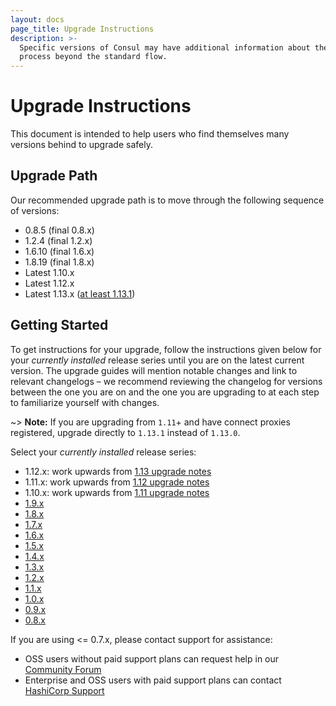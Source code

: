 ```yaml
---
layout: docs
page_title: Upgrade Instructions
description: >-
  Specific versions of Consul may have additional information about the upgrade
  process beyond the standard flow.
---
```


# Upgrade Instructions

This document is intended to help users who find themselves many versions behind to upgrade safely.

## Upgrade Path

Our recommended upgrade path is to move through the following sequence of versions:

- 0.8.5 (final 0.8.x)
- 1.2.4 (final 1.2.x)
- 1.6.10 (final 1.6.x)
- 1.8.19 (final 1.8.x)
- Latest 1.10.x
- Latest 1.12.x
- Latest 1.13.x ([at least 1.13.1](/docs/upgrading/upgrade-specific#service-mesh-compatibility))

## Getting Started

To get instructions for your upgrade, follow the instructions given below for
your _currently installed_ release series until you are on the latest current version.
The upgrade guides will mention notable changes and link to relevant changelogs –
we recommend reviewing the changelog for versions between the one you are on and the
one you are upgrading to at each step to familiarize yourself with changes.

~> **Note:** If you are upgrading from `1.11`+ and have connect proxies 
registered, upgrade directly to `1.13.1` instead of `1.13.0`.

Select your _currently installed_ release series:
- 1.12.x: work upwards from [1.13 upgrade notes](/docs/upgrading/upgrade-specific#consul-1-13-x)
- 1.11.x: work upwards from [1.12 upgrade notes](/docs/upgrading/upgrade-specific#consul-1-12-0)
- 1.10.x: work upwards from [1.11 upgrade notes](/docs/upgrading/upgrade-specific#consul-1-11-0)
- [1.9.x](/docs/upgrading/instructions/upgrade-to-1-10-x)
- [1.8.x](/docs/upgrading/instructions/upgrade-to-1-10-x)
- [1.7.x](/docs/upgrading/instructions/upgrade-to-1-8-x)
- [1.6.x](/docs/upgrading/instructions/upgrade-to-1-8-x)
- [1.5.x](/docs/upgrading/instructions/upgrade-to-1-6-x)
- [1.4.x](/docs/upgrading/instructions/upgrade-to-1-6-x)
- [1.3.x](/docs/upgrading/instructions/upgrade-to-1-6-x)
- [1.2.x](/docs/upgrading/instructions/upgrade-to-1-6-x)
- [1.1.x](/docs/upgrading/instructions/upgrade-to-1-2-x)
- [1.0.x](/docs/upgrading/instructions/upgrade-to-1-2-x)
- [0.9.x](/docs/upgrading/instructions/upgrade-to-1-2-x)
- [0.8.x](/docs/upgrading/instructions/upgrade-to-1-2-x)

If you are using <= 0.7.x, please contact support for assistance:
- OSS users without paid support plans can request help in our [Community Forum](https://discuss.hashicorp.com/c/consul/29)
- Enterprise and OSS users with paid support plans can contact [HashiCorp Support](https://support.hashicorp.com/)
